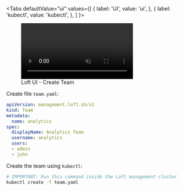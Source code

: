 
<Tabs
  defaultValue="ui"
  values={[
    { label: 'UI', value: 'ui', },
    { label: 'kubectl', value: 'kubectl', },
  ]
}>
<TabItem value="ui">

<figure class="frame">
  <video controls loop autoplay="true" muted>
    <source src="/docs/media/v1/ui/auth/create-team.mp4" type="video/mp4" />
  </video>
  <figcaption>Loft UI - Create Team</figcaption>
</figure>

</TabItem>
<TabItem value="kubectl">

Create file `team.yaml`:
```yaml
apiVersion: management.loft.sh/v1
kind: Team
metadata:
  name: analytics
spec:
  displayName: Analytics Team
  username: analytics
  users:
  - admin
  - john
```

Create the team using `kubectl`:
```bash
# IMPORTANT: Run this command inside the Loft management cluster
kubectl create -f team.yaml
```

</TabItem>
</Tabs>
